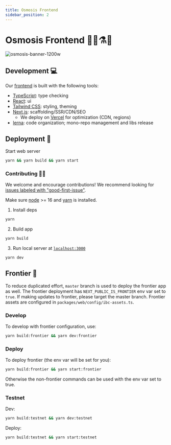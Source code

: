 ```yaml
---
title: Osmosis Frontend
sidebar_position: 2
---
```


# Osmosis Frontend 👩‍🔬⚗️🧪

![osmosis-banner-1200w](https://user-images.githubusercontent.com/4606373/167008669-fb3cafa8-e66e-4cdf-8599-3308039cc58c.png)

## Development 💻

Our [frontend](https://app.osmosis.zone) is built with the following tools:

- [TypeScript](https://www.typescriptlang.org/): type checking
- [React](https://reactjs.org/): ui
- [Tailwind CSS](https://tailwindcss.com/): styling, theming
- [Next.js](https://nextjs.org/): scaffolding/SSR/CDN/SEO
  - We deploy on [Vercel](https://vercel.com/solutions/nextjs?utm_source=next-site&utm_medium=banner&utm_campaign=next-website) for optimization (CDN, regions)
- [lerna](https://lerna.js.org/): code organization; mono-repo management and libs release

## Deployment 🚀

Start web server

```bash
yarn && yarn build && yarn start
```

### Contributing 👨‍💻

We welcome and encourage contributions! We recommend looking for [issues labeled with "good-first-issue"](https://github.com/osmosis-labs/osmosis-frontend/contribute).

Make sure [node](https://nodejs.org/en/) >= 16 and [yarn](https://yarnpkg.com/getting-started/install) is installed.

1. Install deps

```bash
yarn
```

2. Build app

```bash
yarn build
```

3.  Run local server at [`localhost:3000`](localhost:3000)

```bash
yarn dev
```

## Frontier 🤠

To reduce duplicated effort, `master` branch is used to deploy the frontier app as well. The frontier deployment has `NEXT_PUBLIC_IS_FRONTIER` env var set to `true`. If making
updates to frontier, please target the master branch. Frontier assets are configured in `packages/web/config/ibc-assets.ts`.

### Develop

To develop with frontier configuration, use:

```bash
yarn build:frontier && yarn dev:frontier
```

### Deploy

To deploy frontier (the env var will be set for you):

```bash
yarn build:frontier && yarn start:frontier
```

Otherwise the non-frontier commands can be used with the env var set to true.

### Testnet

Dev:

```bash
yarn build:testnet && yarn dev:testnet
```

Deploy:

```bash
yarn build:testnet && yarn start:testnet
```
